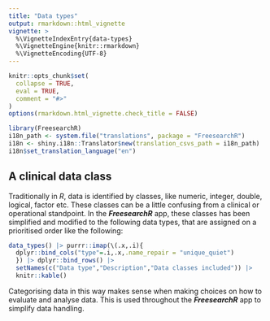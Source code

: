 ```yaml
---
title: "Data types"
output: rmarkdown::html_vignette
vignette: >
  %\VignetteIndexEntry{data-types}
  %\VignetteEngine{knitr::rmarkdown}
  %\VignetteEncoding{UTF-8}
---
```


```r
knitr::opts_chunk$set(
  collapse = TRUE,
  eval = TRUE,
  comment = "#>"
)
options(rmarkdown.html_vignette.check_title = FALSE)
```

```r
library(FreesearchR)
i18n_path <- system.file("translations", package = "FreesearchR")
i18n <- shiny.i18n::Translator$new(translation_csvs_path = i18n_path)
i18n$set_translation_language("en")
```

## A clinical data class

Traditionally in *R*, data is identified by classes, like numeric, integer, double, logical, factor etc. These classes can be a little confusing from a clinical or operational standpoint. In the ***FreesearchR*** app, these classes has been simplified and modified to the following data types, that are assigned on a prioritised order like the following:

```r
data_types() |> purrr::imap(\(.x,.i){
  dplyr::bind_cols("type"=.i,.x,.name_repair = "unique_quiet")
  }) |> dplyr::bind_rows() |> 
  setNames(c("Data type","Description","Data classes included")) |> 
  knitr::kable()
```

Categorising data in this way makes sense when making choices on how to evaluate and analyse data. This is used throughout the ***FreesearchR*** app to simplify data handling.
